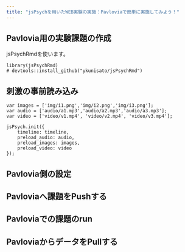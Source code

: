 ```yaml
---
title: "jsPsychを用いたWEB実験の実施：Pavloviaで簡単に実施してみよう！"
---
```


## Pavlovia用の実験課題の作成

jsPsychRmdを使います。

```
library(jsPsychRmd)
# devtools::install_github("ykunisato/jsPsychRmd")
```


## 刺激の事前読み込み

```
var images = ['img/i1.png','img/i2.png','img/i3.png'];
var audio = ['audio/a1.mp3','audio/a2.mp3','audio/a3.mp3'];
var video = ['video/v1.mp4', 'video/v2.mp4', 'video/v3.mp4'];

jsPsych.init({
    timeline: timeline,
    preload_audio: audio,
    preload_images: images,
    preload_video: video
});
```

## Pavlovia側の設定


## Pavloviaへ課題をPushする


## Pavloviaでの課題のrun


## PavloviaからデータをPullする





